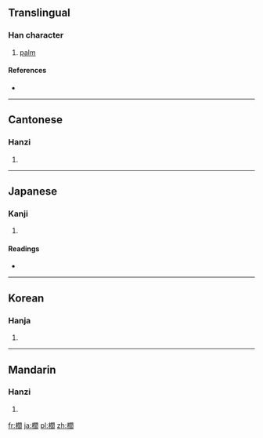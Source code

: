 {{also|榈}}
==Translingual==

===Han character===
{{Han char|rn=75|rad=木|as=15|sn=19|four=4792<sub>0</sub>|canj=木日弓口 (DANR)}}

# [[palm]]

====References====
* {{Han ref|kx=0560.220|dkj=15815|dj=0949.200|hdz=21311.050|uh=6ADA|ud=27354|bh=C371|bd=50033}}

----

==Cantonese==

===Hanzi===
{{yue-hanzi|jyut=|y=leui4|sim=榈}}

# {{defn|lang=yue|sort=木15}}

----

==Japanese==

===Kanji===
{{ja-kanji|grade=|rs=木15}}

# {{defn|lang=ja|sort=木15}}

====Readings====
* {{ja-readings|on=[[りょ]] (ryo), [[ろ]] (ro)|kun=[[かりん]] (karin)}}

----

==Korean==

===Hanja===
{{ko-hanja|hangeul=려>여|eumhun=|rv=ryeo>yeo|mr=ryŏ>yŏ|y=lye>ye}}

# {{defn|lang=ko|sort=木15}}

----

==Mandarin==

===Hanzi===
{{cmn-hanzi|sim=榈|pin=[[lǘ]] ([[lü2]])|wg=lü<sup>2</sup>}}

# {{defn|lang=cmn|sort=木15}}

[[fr:櫚]]
[[ja:櫚]]
[[pl:櫚]]
[[zh:櫚]]